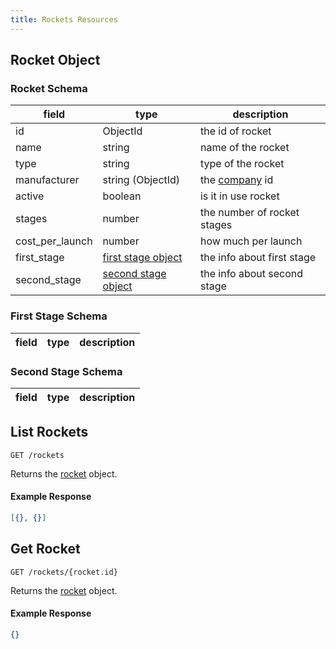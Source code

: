```yaml
---
title: Rockets Resources
---
```


## Rocket Object

### Rocket Schema

| field           | type                                        | description                                    |
| --------------- | ------------------------------------------- | ---------------------------------------------- |
| id              | ObjectId                                    | the id of rocket                               |
| name            | string                                      | name of the rocket                             |
| type            | string                                      | type of the rocket                             |
| manufacturer    | string (ObjectId)                           | the [company](./company.mdx#company-schema) id |
| active          | boolean                                     | is it in use rocket                            |
| stages          | number                                      | the number of rocket stages                    |
| cost_per_launch | number                                      | how much per launch                            |
| first_stage     | [first stage object](#first-stage-schema)   | the info about first stage                     |
| second_stage    | [second stage object](#second-stage-schema) | the info about second stage                    |

### First Stage Schema

| field | type | description |
| ----- | ---- | ----------- |

### Second Stage Schema

| field | type | description |
| ----- | ---- | ----------- |

## List Rockets

```http
GET /rockets
```

Returns the [rocket](#rocket-object) object.

#### Example Response

```json
[{}, {}]
```

## Get Rocket

```http
GET /rockets/{rocket.id}
```

Returns the [rocket](#rocket-object) object.

#### Example Response

```json
{}
```

